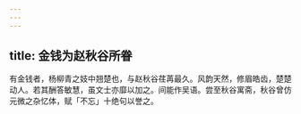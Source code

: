 ```yaml
---
---
---
```

title: 金钱为赵秋谷所眷
---



有金钱者，杨柳青之妓中翘楚也，与赵秋谷荏苒最久。风韵天然，修眉皓齿，楚楚动人。若其酬答敏慧，虽文士亦靡以加之。间能作吴语。尝至秋谷寓斋，秋谷曾仿元微之杂忆体，赋「不忘」十绝句以誉之。